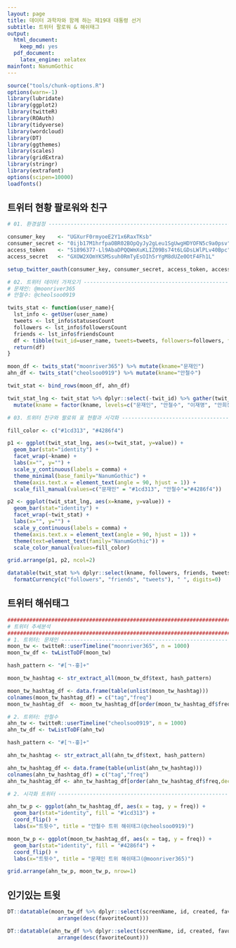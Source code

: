 ```yaml
---
layout: page
title: 데이터 과학자와 함께 하는 제19대 대통령 선거
subtitle: 트위터 팔로워 & 해쉬태그
output:
  html_document: 
    keep_md: yes
  pdf_document:
    latex_engine: xelatex
mainfont: NanumGothic
---
```


```r
source("tools/chunk-options.R")
options(warn=-1)
library(lubridate)
library(ggplot2)
library(twitteR)
library(ROAuth)
library(tidyverse)
library(wordcloud)
library(DT)
library(ggthemes)
library(scales)
library(gridExtra)
library(stringr)
library(extrafont)
options(scipen=10000)
loadfonts()
```

## 트위터 현황 팔로워와 친구

``` r
# 01. 환경설정 ----------------------------------------------------------

consumer_key    <- "UGXurF0rmyoeE2Y1x6RaxTKsb"
consumer_secret <- "0ijb17M1hrfpaOBR02BOpQyJy2gLeu1SgUwgHDYOFN5c9a0psv"
access_token    <- "51896377-Ll9AbaDPQQWmXuKLIZ09Bs74t6LGDsLWlPLv40Bpc"
access_secret   <- "GXOW2XOmYKSMSsuh0RmTyEsOIh5rYgM8dUZe0OtF4Fh1L"

setup_twitter_oauth(consumer_key, consumer_secret, access_token, access_secret)

# 02. 트위터 데이터 가져오기 ----------------------------------------------------------
# 문재인: @moonriver365
# 안철수: @cheolsoo0919

twits_stat <- function(user_name){
  lst_info <- getUser(user_name)
  tweets <- lst_info$statusesCount
  followers <- lst_info$followersCount
  friends <- lst_info$friendsCount
  df <- tibble(twit_id=user_name, tweets=tweets, followers=followers, friends=friends)
  return(df)
}

moon_df <- twits_stat("moonriver365") %>% mutate(kname="문재인")
ahn_df <- twits_stat("cheolsoo0919") %>% mutate(kname="안철수")

twit_stat <- bind_rows(moon_df, ahn_df)

twit_stat_lng <- twit_stat %>% dplyr::select(-twit_id) %>% gather(twit_stat, value, -kname) %>% 
  mutate(kname = factor(kname, levels=c("문재인", "안철수", "이재명", "안희정", "손학규")))

# 03. 트위터 친구와 팔로워 표 현황과 시각화 ----------------------------------------------------------

fill_color <- c("#1cd313", "#4286f4")

p1 <- ggplot(twit_stat_lng, aes(x=twit_stat, y=value)) + 
  geom_bar(stat="identity") +
  facet_wrap(~kname) +
  labs(x="", y="") +
  scale_y_continuous(labels = comma) +
  theme_minimal(base_family="NanumGothic") +
  theme(axis.text.x = element_text(angle = 90, hjust = 1)) +
  scale_fill_manual(values=c("문재인" = "#1cd313", "안철수"="#4286f4"))

p2 <- ggplot(twit_stat_lng, aes(x=kname, y=value)) + 
  geom_bar(stat="identity") +
  facet_wrap(~twit_stat) + 
  labs(x="", y="") +
  scale_y_continuous(labels = comma) +
  theme(axis.text.x = element_text(angle = 90, hjust = 1)) +
  theme(text=element_text(family="NanumGothic")) +
  scale_color_manual(values=fill_color)

grid.arrange(p1, p2, ncol=2)

datatable(twit_stat %>% dplyr::select(kname, followers, friends, tweets)) %>% 
  formatCurrency(c("followers", "friends", "tweets"), " ", digits=0)
```

## 트위터 해쉬태그

``` r
#######################################################################################
# 트위터 추세분석 
#######################################################################################
# 1. 트위터: 문재인 -------------------------------------------------------------------
moon_tw <- twitteR::userTimeline("moonriver365", n = 1000)
moon_tw_df <- twListToDF(moon_tw)

hash_pattern <- "#[ㄱ-흫]+"

moon_tw_hashtag <- str_extract_all(moon_tw_df$text, hash_pattern)

moon_tw_hashtag_df <- data.frame(table(unlist(moon_tw_hashtag)))
colnames(moon_tw_hashtag_df) = c("tag","freq")
moon_tw_hashtag_df  <- moon_tw_hashtag_df[order(moon_tw_hashtag_df$freq,decreasing = TRUE),]

# 2. 트위터: 안철수 
ahn_tw <- twitteR::userTimeline("cheolsoo0919", n = 1000)
ahn_tw_df <- twListToDF(ahn_tw)

hash_pattern <- "#[ㄱ-흫]+"

ahn_tw_hashtag <- str_extract_all(ahn_tw_df$text, hash_pattern)

ahn_tw_hashtag_df <- data.frame(table(unlist(ahn_tw_hashtag)))
colnames(ahn_tw_hashtag_df) = c("tag","freq")
ahn_tw_hashtag_df <- ahn_tw_hashtag_df[order(ahn_tw_hashtag_df$freq,decreasing = TRUE),]

# 2. 시각화 트위터 -------------------------------------------------------------------

ahn_tw_p <- ggplot(ahn_tw_hashtag_df, aes(x = tag, y = freq)) + 
  geom_bar(stat="identity", fill = "#1cd313") +
  coord_flip() + 
  labs(x="트윗수", title = "안철수 트위 해쉬태그(@cheolsoo0919)")

moon_tw_p <- ggplot(moon_tw_hashtag_df, aes(x = tag, y = freq)) + 
  geom_bar(stat="identity", fill = "#4286f4") +
  coord_flip() + 
  labs(x="트윗수", title = "문재인 트위 해쉬태그(@moonriver365)")

grid.arrange(ahn_tw_p, moon_tw_p, nrow=1)
```

## 인기있는 트윗

``` r

DT::datatable(moon_tw_df %>% dplyr::select(screenName, id, created, favoriteCount, retweetCount, text) %>% 
                arrange(desc(favoriteCount)))

DT::datatable(ahn_tw_df %>% dplyr::select(screenName, id, created, favoriteCount, retweetCount, text) %>% 
                arrange(desc(favoriteCount)))
```